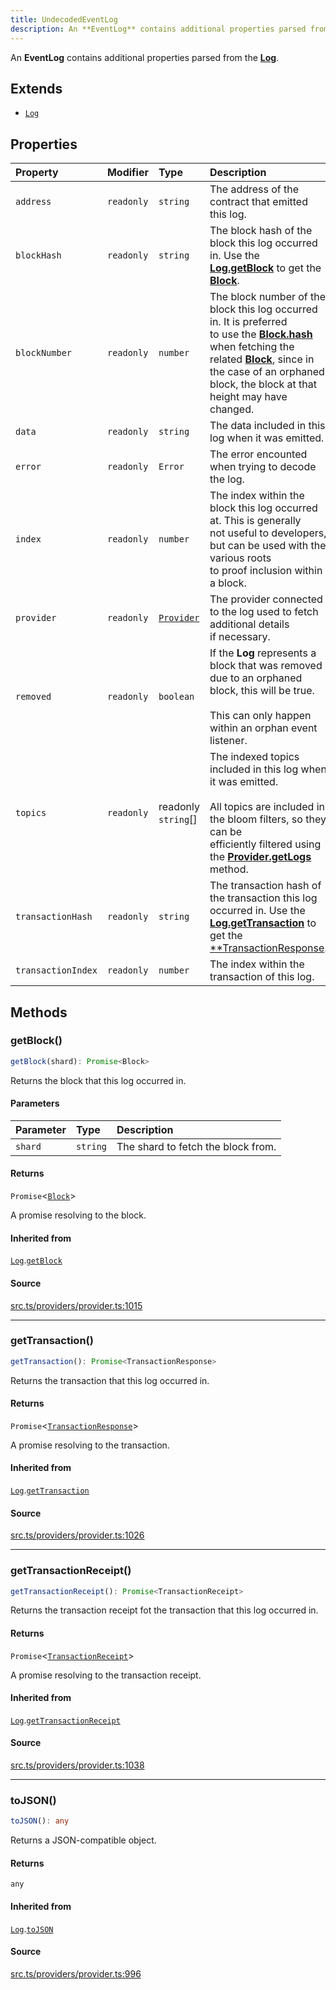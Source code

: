 ```yaml
---
title: UndecodedEventLog
description: An **EventLog** contains additional properties parsed from the ...
---
```


An **EventLog** contains additional properties parsed from the [**Log**](/content/classes/Log.mdx).

## Extends

- [`Log`](/content/classes/Log.mdx)

## Properties

| Property | Modifier | Type | Description | Inherited from |
| :------ | :------ | :------ | :------ | :------ |
| `address` | `readonly` | `string` | The address of the contract that emitted this log. | [`Log`](/content/classes/Log.mdx).`address` |
| `blockHash` | `readonly` | `string` | The block hash of the block this log occurred in. Use the<br /> [**Log.getBlock**](/content/classes/Log.mdx#getblock) to get the [**Block**](/content/classes/Block.mdx). | [`Log`](/content/classes/Log.mdx).`blockHash` |
| `blockNumber` | `readonly` | `number` | The block number of the block this log occurred in. It is preferred<br /> to use the [**Block.hash**](/content/classes/Block.mdx) when fetching the <br /> related [**Block**](/content/classes/Block.mdx), since in the case of an orphaned <br /> block, the block at that height may have changed. | [`Log`](/content/classes/Log.mdx).`blockNumber` |
| `data` | `readonly` | `string` | The data included in this log when it was emitted. | [`Log`](/content/classes/Log.mdx).`data` |
| `error` | `readonly` | `Error` | The error encounted when trying to decode the log. | - |
| `index` | `readonly` | `number` | The index within the block this log occurred at. This is generally<br /> not useful to developers, but can be used with the various roots<br /> to proof inclusion within a block. | [`Log`](/content/classes/Log.mdx).`index` |
| `provider` | `readonly` | [`Provider`](/content/interfaces/Provider.mdx) | The provider connected to the log used to fetch additional details<br /> if necessary. | [`Log`](/content/classes/Log.mdx).`provider` |
| `removed` | `readonly` | `boolean` | If the **Log** represents a block that was removed due to an orphaned<br /> block, this will be true.<br /><br /> This can only happen within an orphan event listener. | [`Log`](/content/classes/Log.mdx).`removed` |
| `topics` | `readonly` | readonly `string`[] | The indexed topics included in this log when it was emitted.<br /><br /> All topics are included in the bloom filters, so they can be<br /> efficiently filtered using the [**Provider.getLogs**](/content/interfaces/Provider.mdx#getlogs) method. | [`Log`](/content/classes/Log.mdx).`topics` |
| `transactionHash` | `readonly` | `string` | The transaction hash of the transaction this log occurred in. Use the<br /> [**Log.getTransaction**](/content/classes/Log.mdx#gettransaction) to get the <br /> [**TransactionResponse](/content/type-aliases/TransactionResponse.mdx). | [`Log`](/content/classes/Log.mdx).`transactionHash` |
| `transactionIndex` | `readonly` | `number` | The index within the transaction of this log. | [`Log`](/content/classes/Log.mdx).`transactionIndex` |

## Methods

### getBlock()

```ts
getBlock(shard): Promise<Block>
```

Returns the block that this log occurred in.

#### Parameters

| Parameter | Type | Description |
| :------ | :------ | :------ |
| `shard` | `string` | The shard to fetch the block from. |

#### Returns

`Promise`\<[`Block`](/content/classes/Block.mdx)\>

A promise resolving to the block.

#### Inherited from

[`Log`](/content/classes/Log.mdx).[`getBlock`](/content/classes/Log.mdx#getblock)

#### Source

[src.ts/providers/provider.ts:1015](https://github.com/dominant-strategies/quais-6.js/blob/3f482dd134064d41657ff7dc9ba8162f741c9c83/src.ts/providers/provider.ts#L1015)

***

### getTransaction()

```ts
getTransaction(): Promise<TransactionResponse>
```

Returns the transaction that this log occurred in.

#### Returns

`Promise`\<[`TransactionResponse`](/content/type-aliases/TransactionResponse.mdx)\>

A promise resolving to the transaction.

#### Inherited from

[`Log`](/content/classes/Log.mdx).[`getTransaction`](/content/classes/Log.mdx#gettransaction)

#### Source

[src.ts/providers/provider.ts:1026](https://github.com/dominant-strategies/quais-6.js/blob/3f482dd134064d41657ff7dc9ba8162f741c9c83/src.ts/providers/provider.ts#L1026)

***

### getTransactionReceipt()

```ts
getTransactionReceipt(): Promise<TransactionReceipt>
```

Returns the transaction receipt fot the transaction that this
 log occurred in.

#### Returns

`Promise`\<[`TransactionReceipt`](/content/classes/TransactionReceipt.mdx)\>

A promise resolving to the transaction receipt.

#### Inherited from

[`Log`](/content/classes/Log.mdx).[`getTransactionReceipt`](/content/classes/Log.mdx#gettransactionreceipt)

#### Source

[src.ts/providers/provider.ts:1038](https://github.com/dominant-strategies/quais-6.js/blob/3f482dd134064d41657ff7dc9ba8162f741c9c83/src.ts/providers/provider.ts#L1038)

***

### toJSON()

```ts
toJSON(): any
```

Returns a JSON-compatible object.

#### Returns

`any`

#### Inherited from

[`Log`](/content/classes/Log.mdx).[`toJSON`](/content/classes/Log.mdx#tojson)

#### Source

[src.ts/providers/provider.ts:996](https://github.com/dominant-strategies/quais-6.js/blob/3f482dd134064d41657ff7dc9ba8162f741c9c83/src.ts/providers/provider.ts#L996)
